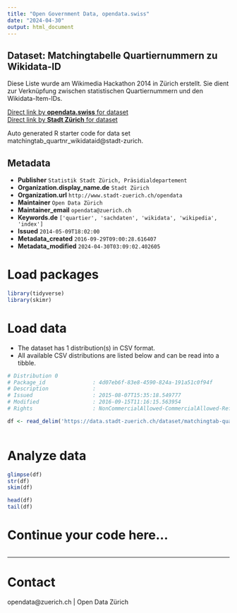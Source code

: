 ```yaml
---
title: "Open Government Data, opendata.swiss"
date: "2024-04-30"
output: html_document
---
```


## Dataset: Matchingtabelle Quartiernummern zu Wikidata-ID

Diese Liste wurde am Wikimedia Hackathon 2014 in Zürich erstellt. Sie dient zur Verknüpfung zwischen statistischen Quartiernummern und den Wikidata-Item-IDs.

[Direct link by **opendata.swiss** for dataset](https://opendata.swiss/de/dataset/matchingtabelle-quartiernummern-zu-wikidata-id)<br>
[Direct link by **Stadt Zürich** for dataset](https://data.stadt-zuerich.ch/dataset/matchingtab-quartnr-wikidataid)

Auto generated R starter code for data set matchingtab_quartnr_wikidataid@stadt-zurich.

## Metadata

- **Publisher** `Statistik Stadt Zürich, Präsidialdepartement`
- **Organization.display_name.de** `Stadt Zürich`
- **Organization.url** `http://www.stadt-zuerich.ch/opendata`
- **Maintainer** `Open Data Zürich`
- **Maintainer_email** `opendata@zuerich.ch`
- **Keywords.de** `['quartier', 'sachdaten', 'wikidata', 'wikipedia', 'index']`
- **Issued** `2014-05-09T18:02:00`
- **Metadata_created** `2016-09-29T09:00:28.616407`
- **Metadata_modified** `2024-04-30T03:09:02.402605`


# Load packages

```r

library(tidyverse)
library(skimr)

```

# Load data

-   The dataset has 1 distribution(s) in CSV format.
-   All available CSV distributions are listed below and can be read into a tibble.

```r

# Distribution 0
# Package_id               : 4d07eb6f-83e8-4590-824a-191a51c0f94f
# Description              : 
# Issued                   : 2015-08-07T15:35:18.549777
# Modified                 : 2016-09-15T11:16:15.563954
# Rights                   : NonCommercialAllowed-CommercialAllowed-ReferenceNotRequired

df <- read_delim('https://data.stadt-zuerich.ch/dataset/matchingtab-quartnr-wikidataid/download/matchingIDs_AdminID-WikidataID.csv')



```

# Analyze data

```r

glimpse(df)
str(df)
skim(df)

head(df)
tail(df)

```

# Continue your code here...

```r

```

------------------------------------------------------------------------

# Contact

opendata@zuerich.ch | Open Data Zürich
